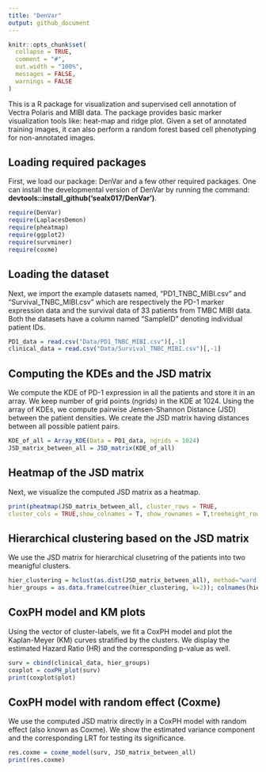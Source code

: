```yaml
---
title: "DenVar"
output: github_document
---
```


```r
knitr::opts_chunk$set(
  collapse = TRUE,
  comment = "#",
  out.width = "100%",
  messages = FALSE,
  warnings = FALSE
)
```

This is a R package for visualization and supervised cell annotation of Vectra Polaris and MIBI data. The package provides basic marker visualization tools like: heat-map and ridge plot. Given a set of annotated training images, it can also perform a random forest based cell phenotyping for non-annotated images. 

## Loading required packages

First, we load our package: DenVar and a few other required packages. One can install the developmental version of DenVar by running the command: **devtools::install_github('sealx017/DenVar')**. 


```r

require(DenVar)
require(LaplacesDemon)
require(pheatmap)
require(ggplot2)
require(survminer)
require(coxme)

```

## Loading the dataset 

Next, we import the example datasets named, "PD1_TNBC_MIBI.csv" and "Survival_TNBC_MIBI.csv" which are respectively the PD-1 marker expression data and the survival data of 33 patients from TMBC MIBI data. Both the datasets have a column named "SampleID" denoting individual patient IDs.

```r

PD1_data = read.csv("Data/PD1_TNBC_MIBI.csv")[,-1]
clinical_data = read.csv("Data/Survival_TNBC_MIBI.csv")[,-1]

```


## Computing the KDEs and the JSD matrix

We compute the KDE of PD-1 expression in all the patients and store it in an array. We keep number of grid points (ngrids) in the KDE at 1024. Using the array of KDEs, we compute pairwise Jensen-Shannon Distance (JSD) between the patient densities. We create the JSD matrix having distances between all possible patient pairs.

```r

KDE_of_all = Array_KDE(Data = PD1_data, ngrids = 1024)
JSD_matrix_between_all = JSD_matrix(KDE_of_all)

```
## Heatmap of the JSD matrix

Next, we visualize the computed JSD matrix as a heatmap. 

```r

print(pheatmap(JSD_matrix_between_all, cluster_rows = TRUE,
cluster_cols = TRUE,show_colnames = T, show_rownames = T,treeheight_row=0,treeheight_col = 0))

```

## Hierarchical clustering based on the JSD matrix

We use the JSD matrix for hierarchical clusetring of the patients into two meanigful clusters.

```r

hier_clustering = hclust(as.dist(JSD_matrix_between_all), method="ward.D")
hier_groups = as.data.frame(cutree(hier_clustering, k=2)); colnames(hier_groups) = "Cluster"

```

## CoxPH model and KM plots

Using the vector of cluster-labels, we fit a CoxPH model and plot the Kaplan-Meyer (KM) curves stratified by the clusters. We display the estimated Hazard Ratio (HR) and the corresponding p-value as well.

```r

surv = cbind(clinical_data, hier_groups)
coxplot = coxPH_plot(surv)
print(coxplot$plot)

```

## CoxPH model with random effect (Coxme)

We use the computed JSD matrix directly in a CoxPH model with random effect (also known as Coxme). We show the estimated variance component and the corresponding LRT for testing its significance.


```r

res.coxme = coxme_model(surv, JSD_matrix_between_all)
print(res.coxme)

```
